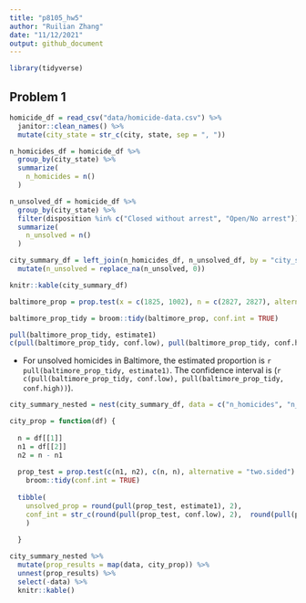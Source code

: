 ```yaml
---
title: "p8105_hw5"
author: "Ruilian Zhang"
date: "11/12/2021"
output: github_document
---
```


```r
library(tidyverse)
```


## Problem 1

```r
homicide_df = read_csv("data/homicide-data.csv") %>% 
  janitor::clean_names() %>% 
  mutate(city_state = str_c(city, state, sep = ", "))

n_homicides_df = homicide_df %>% 
  group_by(city_state) %>% 
  summarize(
    n_homicides = n()
  )

n_unsolved_df = homicide_df %>% 
  group_by(city_state) %>% 
  filter(disposition %in% c("Closed without arrest", "Open/No arrest")) %>% 
  summarize(
    n_unsolved = n()
  )

city_summary_df = left_join(n_homicides_df, n_unsolved_df, by = "city_state") %>% 
  mutate(n_unsolved = replace_na(n_unsolved, 0))

knitr::kable(city_summary_df)
```

```r
baltimore_prop = prop.test(x = c(1825, 1002), n = c(2827, 2827), alternative = "two.sided")

baltimore_prop_tidy = broom::tidy(baltimore_prop, conf.int = TRUE)

pull(baltimore_prop_tidy, estimate1)
c(pull(baltimore_prop_tidy, conf.low), pull(baltimore_prop_tidy, conf.high))
```

* For unsolved homicides in Baltimore, the estimated proportion is `r pull(baltimore_prop_tidy, estimate1)`. The confidence interval is (`r c(pull(baltimore_prop_tidy, conf.low), pull(baltimore_prop_tidy, conf.high))`).

```r
city_summary_nested = nest(city_summary_df, data = c("n_homicides", "n_unsolved"))

city_prop = function(df) {
  
  n = df[[1]]
  n1 = df[[2]]
  n2 = n - n1
  
  prop_test = prop.test(c(n1, n2), c(n, n), alternative = "two.sided") %>% 
    broom::tidy(conf.int = TRUE)
  
  tibble(
    unsolved_prop = round(pull(prop_test, estimate1), 2),
    conf_int = str_c(round(pull(prop_test, conf.low), 2),  round(pull(prop_test, conf.high), 2), sep = ", ")
    )
    
  }

city_summary_nested %>% 
  mutate(prop_results = map(data, city_prop)) %>% 
  unnest(prop_results) %>% 
  select(-data) %>% 
  knitr::kable()
```

